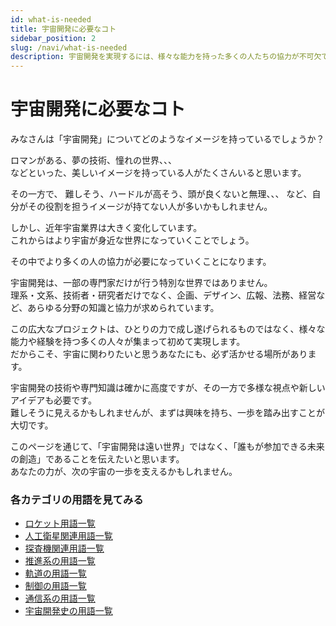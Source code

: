 ```yaml
---
id: what-is-needed
title: 宇宙開発に必要なコト
sidebar_position: 2
slug: /navi/what-is-needed
description: 宇宙開発を実現するには、様々な能力を持った多くの人たちの協力が不可欠であることを説明します。
---
```



<Head>
  <script type="application/ld+json">
    {`{
      "@context": "https://schema.org",
      "@type": "DefinedTerm",
      "name": "宇宙開発に必要なコト",
      "inDefinedTermSet": "https://space-dev-terms.pages.dev",
      "termCode": "what-is-needed",
      "description": "宇宙開発を実現するには、様々な能力を持った多くの人たちの協力が不可欠であることを説明します。",
      "url": "https://space-dev-terms.pages.dev/docs/navi/what-is-needed"
    }`}
  </script>
</Head>

# 宇宙開発に必要なコト

みなさんは「宇宙開発」についてどのようなイメージを持っているでしょうか？

ロマンがある、夢の技術、憧れの世界、、、  
などといった、美しいイメージを持っている人がたくさんいると思います。  

その一方で、
難しそう、ハードルが高そう、頭が良くないと無理、、、
など、自分がその役割を担うイメージが持てない人が多いかもしれません。  

しかし、近年宇宙業界は大きく変化しています。  
これからはより宇宙が身近な世界になっていくことでしょう。  

その中でより多くの人の協力が必要になっていくことになります。 
 
宇宙開発は、一部の専門家だけが行う特別な世界ではありません。  
理系・文系、技術者・研究者だけでなく、企画、デザイン、広報、法務、経営など、あらゆる分野の知識と協力が求められています。  

この広大なプロジェクトは、ひとりの力で成し遂げられるものではなく、様々な能力や経験を持つ多くの人々が集まって初めて実現します。  
だからこそ、宇宙に関わりたいと思うあなたにも、必ず活かせる場所があります。  

宇宙開発の技術や専門知識は確かに高度ですが、その一方で多様な視点や新しいアイデアも必要です。  
難しそうに見えるかもしれませんが、まずは興味を持ち、一歩を踏み出すことが大切です。  

このページを通じて、「宇宙開発は遠い世界」ではなく、「誰もが参加できる未来の創造」であることを伝えたいと思います。  
あなたの力が、次の宇宙の一歩を支えるかもしれません。


### 各カテゴリの用語を見てみる
- [ロケット用語一覧](/docs/category/rocket)
- [人工衛星関連用語一覧](/docs/category/satellite)
- [探査機関連用語一覧](/docs/category/explorer)
- [推進系の用語一覧](/docs/category/rocket)
- [軌道の用語一覧](/docs/category/orbit)
- [制御の用語一覧](/docs/category/control)
- [通信系の用語一覧](/docs/category/communication)
- [宇宙開発史の用語一覧](/docs/category/history)